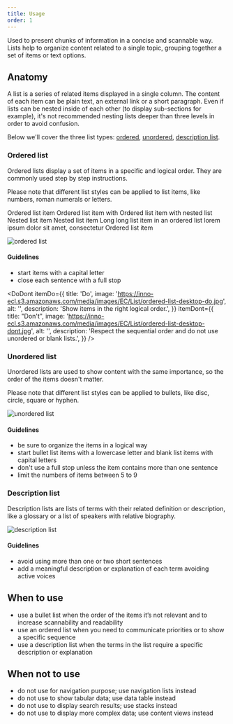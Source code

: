 ```yaml
---
title: Usage
order: 1
---
```



<Paragraph size="lead">
  Used to present chunks of information in a concise and scannable way. Lists
  help to organize content related to a single topic, grouping together a set of
  items or text options.
</Paragraph>

## Anatomy

A list is a series of related items displayed in a single column. The content of each item can be plain text, an external link or a short paragraph. Even if lists can be nested inside of each other (to display sub-sections for example), it's not recommended nesting lists deeper than three levels in order to avoid confusion.

Below we'll cover the three list types: [ordered](#ordered), [unordered](#unordered), [description list](#description-list).

### Ordered list

Ordered lists display a set of items in a specific and logical order.
They are commonly used step by step instructions.

Please note that different list styles can be applied to list items, like numbers, roman numerals or letters.

<div
  style={{
    marginTop: '1.5rem',
    padding: '1.5rem',
    border: '1px solid #E3E3E3',
  }}
>
  <OrderedList>
    <OrderedListItem>Ordered list item</OrderedListItem>
    <OrderedListItem>
      Ordered list item with <Link href="#" label="inline link" />
    </OrderedListItem>
    <OrderedListItem>
      Ordered list item with nested list
      <OrderedList>
        <OrderedListItem>Nested list item</OrderedListItem>
        <OrderedListItem>Nested list item</OrderedListItem>
      </OrderedList>
    </OrderedListItem>
    <OrderedListItem>
      Long long list item in an ordered list lorem ipsum dolor sit amet,
      consectetur
    </OrderedListItem>
    <OrderedListItem>Ordered list item</OrderedListItem>
  </OrderedList>
</div>

![ordered list](https://inno-ecl.s3.amazonaws.com/media/images/EC/List/ordered-list-desktop.jpg)

#### Guidelines

- start items with a capital letter
- close each sentence with a full stop

<DoDont
  itemDo={{
    title: 'Do',
    image:
      'https://inno-ecl.s3.amazonaws.com/media/images/EC/List/ordered-list-desktop-do.jpg',
    alt: '',
    description: 'Show items in the right logical order.',
  }}
  itemDont={{
    title: "Don't",
    image:
      'https://inno-ecl.s3.amazonaws.com/media/images/EC/List/ordered-list-desktop-dont.jpg',
    alt: '',
    description:
      'Respect the sequential order and do not use unordered or blank lists.',
  }}
/>

### Unordered list

Unordered lists are used to show content with the same importance, so the order of the items doesn't matter.

Please note that different list styles can be applied to bullets, like disc, circle, square or hyphen.

![unordered list](https://inno-ecl.s3.amazonaws.com/media/images/EC/List/unordered-list-desktop.jpg)

#### Guidelines

- be sure to organize the items in a logical way
- start bullet list items with a lowercase letter and blank list items with capital letters
- don't use a full stop unless the item contains more than one sentence
- limit the numbers of items between 5 to 9

### Description list

Description lists are lists of terms with their related definition or description, like a glossary or a list of speakers with relative biography.

![description list](https://inno-ecl.s3.amazonaws.com/media/images/EC/List/description-list-desktop.jpg)

#### Guidelines

- avoid using more than one or two short sentences
- add a meaningful description or explanation of each term avoiding active voices

## When to use

- use a bullet list when the order of the items it’s not relevant and to increase scannability and readability
- use an ordered list when you need to communicate priorities or to show a specific sequence
- use a description list when the terms in the list require a specific description or explanation

## When not to use

- do not use for navigation purpose; use navigation lists instead
- do not use to show tabular data; use data table instead
- do not use to display search results; use stacks instead
- do not use to display more complex data; use content views instead
